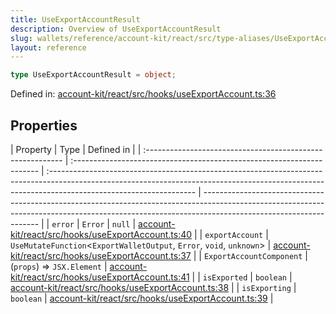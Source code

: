 ```yaml
---
title: UseExportAccountResult
description: Overview of UseExportAccountResult
slug: wallets/reference/account-kit/react/src/type-aliases/UseExportAccountResult
layout: reference
---
```


```ts
type UseExportAccountResult = object;
```

Defined in: [account-kit/react/src/hooks/useExportAccount.ts:36](https://github.com/alchemyplatform/aa-sdk/blob/49e74eee8606f480b200b4612d00d950da8a8742/account-kit/react/src/hooks/useExportAccount.ts#L36)

## Properties

| Property                                                   | Type                                                                   | Defined in                                                                                                                                                                                        |
| :--------------------------------------------------------- | :--------------------------------------------------------------------- | :------------------------------------------------------------------------------------------------------------------------------------------------------------------------------------------------ | ------------------------------------------------------------------------------------------------------------------------------------------------------------------------------------------------- |
| <a id="error" /> `error`                                   | `Error`                                                                | `null`                                                                                                                                                                                            | [account-kit/react/src/hooks/useExportAccount.ts:40](https://github.com/alchemyplatform/aa-sdk/blob/49e74eee8606f480b200b4612d00d950da8a8742/account-kit/react/src/hooks/useExportAccount.ts#L40) |
| <a id="exportaccount" /> `exportAccount`                   | `UseMutateFunction`\<`ExportWalletOutput`, `Error`, `void`, `unknown`> | [account-kit/react/src/hooks/useExportAccount.ts:37](https://github.com/alchemyplatform/aa-sdk/blob/49e74eee8606f480b200b4612d00d950da8a8742/account-kit/react/src/hooks/useExportAccount.ts#L37) |
| <a id="exportaccountcomponent" /> `ExportAccountComponent` | (`props`) => `JSX.Element`                                             | [account-kit/react/src/hooks/useExportAccount.ts:41](https://github.com/alchemyplatform/aa-sdk/blob/49e74eee8606f480b200b4612d00d950da8a8742/account-kit/react/src/hooks/useExportAccount.ts#L41) |
| <a id="isexported" /> `isExported`                         | `boolean`                                                              | [account-kit/react/src/hooks/useExportAccount.ts:38](https://github.com/alchemyplatform/aa-sdk/blob/49e74eee8606f480b200b4612d00d950da8a8742/account-kit/react/src/hooks/useExportAccount.ts#L38) |
| <a id="isexporting" /> `isExporting`                       | `boolean`                                                              | [account-kit/react/src/hooks/useExportAccount.ts:39](https://github.com/alchemyplatform/aa-sdk/blob/49e74eee8606f480b200b4612d00d950da8a8742/account-kit/react/src/hooks/useExportAccount.ts#L39) |
